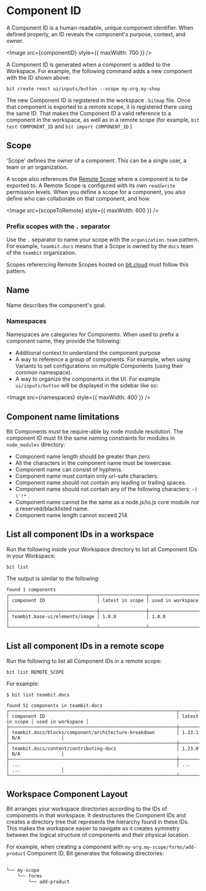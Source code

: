 # Component ID


A Component ID is a human-readable, unique component identifier. When defined properly, an ID reveals the component's purpose, context, and owner.

<Image src={componentID} style={{ maxWidth: 700 }} />

A Component ID is generated when a component is added to the Workspace. For example, the following command adds a new component with the ID shown above:

```
bit create react ui/inputs/button --scope my-org.my-shop
```

The new Component ID is registered in the workspace `.bitmap` file. Once that component is exported to a remote scope, it is registered there using the same ID.
That makes the Component ID a valid reference to a component in the workspace, as well as in a remote scope (for example, `bit test COMPONENT_ID` and `bit import COMPONENT_ID` )

## Scope

'Scope' defines the owner of a component. This can be a single user, a team or an organization.

A scope also references the [Remote Scope](scope/scope-overview) where a component is to be exported to.
A Remote Scope is configured with its own `read`/`write` permission levels. When you define a scope for a component, you also define who can collaborate on that component, and how.

<Image src={scopeToRemote} style={{ maxWidth: 600 }} />

### Prefix scopes with the `.` separator

Use the `.` separator to name your scope with the `organization.team` pattern. For example, `teambit.docs` means that a Scope is owned by the `docs` team of the `teambit` organization.

Scopes referencing Remote Scopes hosted on [bit.cloud](https://bit.cloud) must follow this pattern.

## Name

Name describes the component's goal.

### Namespaces

Namespaces are categories for Components. When used to prefix a component name, they provide the following:

- Additional context to understand the component purpose
- A way to reference a group of components. For example, when using Variants to set configurations on multiple Components (using their common namespace).
- A way to organize the components in the UI. For example `ui/inputs/button` will be displayed in the sidebar like so:

<Image src={namespaces} style={{ maxWidth: 400 }} />

## Component name limitations

Bit Components must be require-able by node module resolution. The component ID must fit the same naming constraints for modules in `node_modules` directory:

- Component name length should be greater than zero.
- All the characters in the component name must be lowercase.
- Component name can consist of hyphens.
- Component name must contain only url-safe characters.
- Component name should not contain any leading or trailing spaces.
- Component name should not contain any of the following characters: `~)('!*` .
- Component name cannot be the same as a node.js/io.js core module nor a reserved/blacklisted name.
- Component name length cannot exceed 214.

## List all component IDs in a workspace

Run the following inside your Workspace directory to list all Component IDs in your Workspace:

```
bit list
```

The output is similar to the following:

```
found 1 components
┌────────────────────────────────┬─────────────────┬───────────────────┐
│ component ID                   │ latest in scope │ used in workspace │
├────────────────────────────────┼─────────────────┼───────────────────┤
│ teambit.base-ui/elements/image │ 1.0.0           │ 1.0.0             │
└────────────────────────────────┴─────────────────┴───────────────────┘
```

## List all component IDs in a remote scope

Run the following to list all Component IDs in a remote scope:

```
bit list REMOTE_SCOPE
```

For example:

```
$ bit list teambit.docs

found 51 components in teambit.docs
┌─────────────────────────────────────────────────────────────┬─────────────────┬───────────────────┐
│ component ID                                                │ latest in scope │ used in workspace │
├─────────────────────────────────────────────────────────────┼─────────────────┼───────────────────┤
│ teambit.docs/blocks/component/architecture-breakdown        │ 1.23.1          │ N/A               │
├─────────────────────────────────────────────────────────────┼─────────────────┼───────────────────┤
│ teambit.docs/content/contributing-docs                      │ 1.23.0          │ N/A               │
├─────────────────────────────────────────────────────────────┼─────────────────┼───────────────────┤
│ ...                                                         │ ...             │ ...               │
└─────────────────────────────────────────────────────────────┴─────────────────┴───────────────────┘

```

## Workspace Component Layout

Bit arranges your workspace directories according to the IDs of components in that workspace. It destructures the Component IDs and creates a directory tree that represents the hierarchy found in these IDs. This makes the workspace easier to navigate as it creates symmetry between the logical structure of components and their physical location.

For example, when creating a component with `my-org.my-scope/forms/add-product` Component ID, Bit generates the following directories:

```sh
.
└── my-scope
    └── forms
        └── add-product
```
